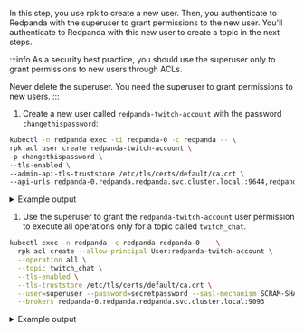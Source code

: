 
In this step, you use rpk to create a new user. Then, you authenticate to Redpanda with the superuser to grant permissions to the new user. You'll authenticate to Redpanda with this new user to create a topic in the next steps.

:::info
As a security best practice, you should use the superuser only to grant permissions to new users through ACLs.

Never delete the superuser. You need the superuser to grant permissions to new users.
:::

1. Create a new user called `redpanda-twitch-account` with the password `changethispassword`:

  ```bash
  kubectl -n redpanda exec -ti redpanda-0 -c redpanda -- \
  rpk acl user create redpanda-twitch-account \
  -p changethispassword \
  --tls-enabled \
  --admin-api-tls-truststore /etc/tls/certs/default/ca.crt \
  --api-urls redpanda-0.redpanda.redpanda.svc.cluster.local.:9644,redpanda-1.redpanda.redpanda.svc.cluster.local.:9644,redpanda-2.redpanda.redpanda.svc.cluster.local.:9644
  ```

  <details>
  <summary>
  Example output
  </summary>

  ```text
  Created user "redpanda-twitch-account".
  ```

  </details>
  
1. Use the superuser to grant the `redpanda-twitch-account` user permission to execute all operations only for a topic called `twitch_chat`.

  ```bash
  kubectl exec -n redpanda -c redpanda redpanda-0 -- \
    rpk acl create --allow-principal User:redpanda-twitch-account \
    --operation all \
    --topic twitch_chat \
    --tls-enabled \
    --tls-truststore /etc/tls/certs/default/ca.crt \
    --user=superuser --password=secretpassword --sasl-mechanism SCRAM-SHA-512 \
    --brokers redpanda-0.redpanda.redpanda.svc.cluster.local:9093
  ```

  <details>
  <summary>
  Example output
  </summary>

  ```text
  PRINCIPAL      ... RESOURCE-TYPE  RESOURCE-NAME  ... OPERATION  PERMISSION
  User:redpanda  ... TOPIC          twitch_chat    ... ALL        ALLOW 
  ```

  </details>
  

